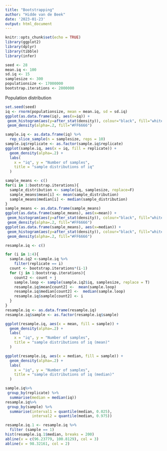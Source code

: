 ```yaml
---
title: "Bootstrapping"
author: "Hidde van de Beek"
date: '2023-01-23'
output: html_document
---
```


```r
knitr::opts_chunk$set(echo = TRUE)
library(ggplot2)
library(dplyr)
library(tibble)
library(infer)
```

```r
seed <- 28
mean.iq <- 100
sd.iq <- 15
samplesize <- 300
populationsize <- 17000000
bootstrap.iterations <- 2000000
```


Population distribution
```r
set.seed(seed)
iq <- rnorm(populationsize, mean = mean.iq, sd = sd.iq)
ggplot(as.data.frame(iq), aes(x=iq)) + 
 geom_histogram(aes(y=after_stat(density)), colour="black", fill="white", bins = 100)+
 geom_density(alpha=.2, fill="#FF6666") 
```


```r
sample.iq <- as.data.frame(iq) %>%
  rep_slice_sample(n = samplesize, reps = 10)
sample.iq$replicate <- as.factor(sample.iq$replicate)
ggplot(sample.iq, aes(x = iq, fill = replicate)) +
  geom_density(alpha=.2) +
  labs(
    x = "iq", y = "Number of samples",
    title = "sample distributions of iq"
  )
```
```r
sample_means <- c()
for(i in 1:bootstrap.iterations){
  sample_distribution <- sample(iq, samplesize, replace=F)
  sample_means$mean[i] <- mean(sample_distribution)
  sample_means$median[i] <- median(sample_distribution)
}
sample_means <- as.data.frame(sample_means)
ggplot(as.data.frame(sample_means), aes(x=mean)) + 
 geom_histogram(aes(y=after_stat(density)), colour="black", fill="white", bins = 100)+
 geom_density(alpha=.2, fill="#FF6666") 
ggplot(as.data.frame(sample_means), aes(x=median)) + 
 geom_histogram(aes(y=after_stat(density)), colour="black", fill="white", bins = 100)+
 geom_density(alpha=.2, fill="#FF6666") 
```


```r
resample.iq <- c()

for (i in 1:4){
  sample.iq2 <-sample.iq %>%
    filter(replicate == i)
  count <- bootstrap.iterations*(i-1)
  for (j in 1:bootstrap.iterations){
    count2 <- count + j 
    sample.loop <- sample(sample.iq2$iq, samplesize, replace = T)
    resample.iq$mean[count2] <-  mean(sample.loop)
    resample.iq$median[count2] <-  median(sample.loop)
    resample.iq$sample[count2] <- i
  }
}
resample.iq <- as.data.frame(resample.iq)
resample.iq$sample <- as.factor(resample.iq$sample)

ggplot(resample.iq, aes(x = mean, fill = sample)) +
  geom_density(alpha=.2) +
  labs(
    x = "iq", y = "Number of samples",
    title = "sample distributions of iq (mean)"
  )

ggplot(resample.iq, aes(x = median, fill = sample)) +
  geom_density(alpha=.2) +
  labs(
    x = "iq", y = "Number of samples",
    title = "sample distributions of iq (median)"
  )
```


```r
sample.iq%>%
 group_by(replicate) %>%
  summarise(median = median(iq))
resample.iq%>%
 group_by(sample) %>%
  summarise(interval1 = quantile(median, 0.025),
            interval2 = quantile(median, 0.975))

resample.iq.1 <- resample.iq %>%
  filter (sample == 1)
hist(resample.iq.1$median, breaks = 200)
abline(v = c(96.23779, 100.8129), col = 3)
abline(v = 98.32161, col = 2)
```




